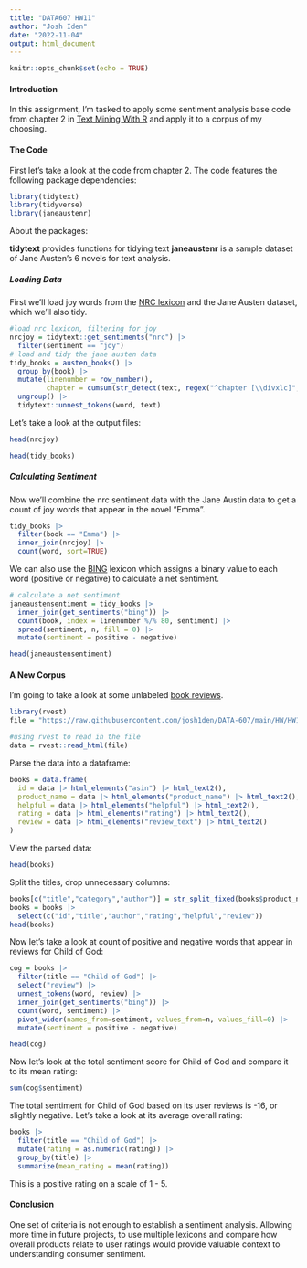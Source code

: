 ```yaml
---
title: "DATA607 HW11"
author: "Josh Iden"
date: "2022-11-04"
output: html_document
---
```


```r
knitr::opts_chunk$set(echo = TRUE)
```

#### Introduction

In this assignment, I'm tasked to apply some sentiment analysis base code from chapter 2 in [Text Mining With R](https://www.tidytextmining.com/) and apply it to a corpus of my choosing.

#### The Code

First let's take a look at the code from chapter 2. The code features the following package dependencies:

```r
library(tidytext)
library(tidyverse)
library(janeaustenr)
```
About the packages:

**tidytext** provides functions for tidying text
**janeaustenr** is a sample dataset of Jane Austen's 6 novels for text analysis. 

##### Loading Data

First we'll load joy words from the [NRC lexicon](https://saifmohammad.com/WebPages/NRC-Emotion-Lexicon.htm) and the Jane Austen dataset, which we'll also tidy.

```r
#load nrc lexicon, filtering for joy
nrcjoy = tidytext::get_sentiments("nrc") |>
  filter(sentiment == "joy")
# load and tidy the jane austen data
tidy_books = austen_books() |>
  group_by(book) |>
  mutate(linenumber = row_number(),
         chapter = cumsum(str_detect(text, regex("^chapter [\\divxlc]", ignore_case=TRUE)))) |>
  ungroup() |>
  tidytext::unnest_tokens(word, text)
```

Let's take a look at the output files:

```r
head(nrcjoy)
```
```r
head(tidy_books)
```
##### Calculating Sentiment

Now we'll combine the nrc sentiment data with the Jane Austin data to get a count of joy words that appear in the novel "Emma". 

```r
tidy_books |>
  filter(book == "Emma") |>
  inner_join(nrcjoy) |>
  count(word, sort=TRUE)
```

We can also use the [BING](https://emilhvitfeldt.github.io/textdata/reference/lexicon_bing.html) lexicon which assigns a binary value to each word (positive or negative) to calculate a net sentiment.

```r
# calculate a net sentiment
janeaustensentiment = tidy_books |>
  inner_join(get_sentiments("bing")) |>
  count(book, index = linenumber %/% 80, sentiment) |>
  spread(sentiment, n, fill = 0) |>
  mutate(sentiment = positive - negative)

head(janeaustensentiment)
```

#### A New Corpus

I'm going to take a look at some unlabeled [book reviews](https://www.cs.jhu.edu/~mdredze/datasets/sentiment/index2.html).

```r
library(rvest)
file = "https://raw.githubusercontent.com/josh1den/DATA-607/main/HW/HW11/book_unlabeled.html"

#using rvest to read in the file
data = rvest::read_html(file)
```

Parse the data into a dataframe:

```r
books = data.frame(
  id = data |> html_elements("asin") |> html_text2(),
  product_name = data |> html_elements("product_name") |> html_text2(),
  helpful = data |> html_elements("helpful") |> html_text2(),
  rating = data |> html_elements("rating") |> html_text2(),
  review = data |> html_elements("review_text") |> html_text2()
)
```

View the parsed data:

```r
head(books)
```
Split the titles, drop unnecessary columns:

```r
books[c("title","category","author")] = str_split_fixed(books$product_name, ': ', 3)
books = books |>
  select(c("id","title","author","rating","helpful","review"))
head(books)
```
Now let's take a look at count of positive and negative words that appear in reviews for Child of God:

```r
cog = books |> 
  filter(title == "Child of God") |>
  select("review") |>
  unnest_tokens(word, review) |>
  inner_join(get_sentiments("bing")) |>
  count(word, sentiment) |>
  pivot_wider(names_from=sentiment, values_from=n, values_fill=0) |>
  mutate(sentiment = positive - negative)

head(cog)
```

Now let's look at the total sentiment score for Child of God and compare it to its mean rating:

```r
sum(cog$sentiment)
```

The total sentiment for Child of God based on its user reviews is -16, or slightly negative. Let's take a look at its average overall rating:

```r
books |>
  filter(title == "Child of God") |>
  mutate(rating = as.numeric(rating)) |>
  group_by(title) |>
  summarize(mean_rating = mean(rating))

```
This is a positive rating on a scale of 1 - 5.

#### Conclusion

One set of criteria is not enough to establish a sentiment analysis. Allowing more time in future projects, to use multiple lexicons and compare how overall products relate to user ratings would provide valuable context to understanding consumer sentiment. 
